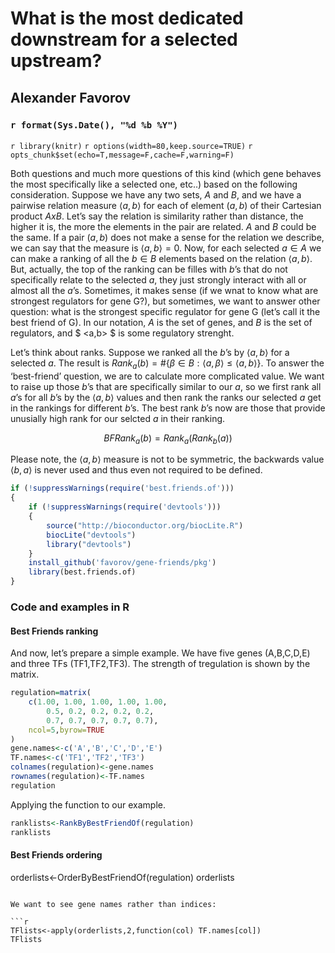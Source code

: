 What is the most dedicated downstream for a selected upstream?
========================================================

Alexander Favorov  
-----------------------------------------------

### `r format(Sys.Date(), "%d %b %Y")` 

`r library(knitr)`
`r options(width=80,keep.source=TRUE)`
`r opts_chunk$set(echo=T,message=F,cache=F,warning=F)`
<!-- cache is off, we save all the neccessary things in Rda -->

Both questions and much more questions of this kind (which gene behaves the most specifically like a selected one, etc..) based on the following consideration. Suppose we have any two sets, $A$ and $B$, and we have a pairwise relation measure $\left<a,b\right>$ for each of element $(a,b)$ of their Cartesian product $A x B$. Let's say the relation is similarity rather than distance, the higher it is, the more the elements in the pair are related. $A$ and $B$ could be the same. If a pair $(a,b)$ does not make a sense for the relation we describe, we can say that the measure is $\left<a,b\right>=0$. Now, for each selected $a \in A$ we can make a ranking of all the $b \in B$ elements based on the relation $\left<a,b\right>$. But, actually, the top of the ranking can be filles with $b$'s that do not specifically relate to the selected $a$, they just strongly interact with all or almost all the $a$'s. Sometimes, it makes sense (if we wnat to know what are strongest regulators for gene G?), but sometimes, we want to answer other question: what is the strongest specific regulator for gene G (let's call it the best friend of G). In our notation, $A$ is the set of genes, and $B$ is the set of regulators, and $ \left<a,b\right> $ is some regulatory strenght.

Let's think about ranks. Suppose we ranked all the $b$'s by $\left<a,b\right>$ for a selected $a$. The result is $Rank_a(b)= \# \left\{ \beta \in B : \left< a, \beta \right> \leqslant \left< a, b \right> \right\}$. To answer the 'best-friend' question, we are to calculate more complicated value. We want to raise up those $b$'s that are specifically similar to our $a$, so we first rank all $a$'s for all $b$'s by the $\left<a,b\right>$  values and then rank the ranks our selected $a$ get in the rankings for different $b$'s. The best rank $b$'s now are those that provide unusially high rank for our selcted $a$ in their ranking.

$$BFRank_a(b)=Rank_a(Rank_b(a))$$

Please note, the $\left<a,b\right>$ measure is not to be symmetric, the backwards value $\left<b,a\right>$ is never used and thus even not required to be defined.


```{r source, echo=FALSE}
if (!suppressWarnings(require('best.friends.of')))
{
	if (!suppressWarnings(require('devtools')))
	{
		source("http://bioconductor.org/biocLite.R")
		biocLite("devtools")
		library("devtools")
	}
	install_github('favorov/gene-friends/pkg')
	library(best.friends.of)
}
```

### Code and examples in R

#### Best Friends ranking

And now, let's prepare a simple example. We have five genes (A,B,C,D,E) and three TFs (TF1,TF2,TF3). The strength of tregulation is shown by the matrix. 

```{r}
regulation=matrix(
	c(1.00, 1.00, 1.00, 1.00, 1.00,
		0.5, 0.2, 0.2, 0.2, 0.2,
		0.7, 0.7, 0.7, 0.7, 0.7),
	ncol=5,byrow=TRUE
)
gene.names<-c('A','B','C','D','E')
TF.names<-c('TF1','TF2','TF3')
colnames(regulation)<-gene.names
rownames(regulation)<-TF.names
regulation
```

Applying the function to our example.

```{r}
ranklists<-RankByBestFriendOf(regulation)
ranklists
```
#### Best Friends ordering

orderlists<-OrderByBestFriendOf(regulation)
orderlists
```

We want to see gene names rather than indices:

```{r}
TFlists<-apply(orderlists,2,function(col) TF.names[col])
TFlists
```


